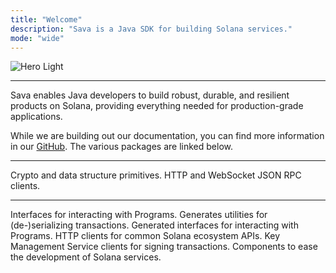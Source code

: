 ```yaml
---
title: "Welcome"
description: "Sava is a Java SDK for building Solana services."
mode: "wide"
---
```


<Frame>
  <img alt="Hero Light" classname="block" src="/images/sava-cup.svg" />
</Frame>

***

Sava enables Java developers to build robust, durable, and resilient products on Solana, providing everything needed for production-grade applications.

While we are building out our documentation, you can find more information in our [GitHub](https://github.com/sava-software/sava). The various packages are linked below.

***

<CardGroup cols={2}>
  <Card title="Sava Core" icon="binary" href="https://github.com/sava-software/sava/blob/main/core/src/main/java/module-info.java">
    Crypto and data structure primitives.
  </Card>

  <Card title="Sava RPC" icon="circle-nodes" href="https://github.com/sava-software/sava/blob/main/rpc/src/main/java/module-info.java">
    HTTP and WebSocket JSON RPC clients.
  </Card>
</CardGroup>

***

<CardGroup cols={3}>
  <Card title="Solana Programs" icon="building" href="https://github.com/sava-software/solana-programs">
    Interfaces for interacting with Programs.
  </Card>

  <Card title="Source Generator" icon="anchor" href="https://github.com/sava-software/anchor-src-gen">
    Generates utilities for (de-)serializing transactions.
  </Card>

  <Card title="Anchor Programs" icon="city" href="https://github.com/sava-software/anchor-programs">
    Generated interfaces for interacting with Programs.
  </Card>

  <Card title="Solana Web 2.0" icon="globe-pointer" href="https://github.com/sava-software/solana-web2">
    HTTP clients for common Solana ecosystem APIs.
  </Card>

  <Card title="KMS" icon="key-skeleton-left-right" href="https://github.com/sava-software/kms">
    Key Management Service clients for signing transactions.
  </Card>

  <Card title="Ravina" icon="spa" href="https://github.com/sava-software/ravina">
    Components to ease the development of Solana services.
  </Card>
</CardGroup>
